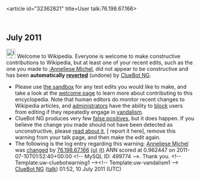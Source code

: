 <article id="32362821" title=User talk:76.198.67.166>
	<talkpage id="32362821" title="User talk:76.198.67.166">


== July 2011 ==
[[Image:Information.svg|left|25px|alt=|link=]] Welcome to Wikipedia. Everyone is welcome to make constructive contributions to Wikipedia, but at least one of your recent edits, such as the one you made to [[:Anneliese Michel]], did not appear to be constructive and has been '''automatically [[Help:Reverting|reverted]]''' (undone) by [[User:ClueBot NG|ClueBot NG]]. 
* Please use [[Wikipedia:Sandbox|the sandbox]] for any test edits you would like to make, and take a look at the [[Wikipedia:Introduction|welcome page]] to learn more about contributing to this encyclopedia. Note that human editors do monitor recent changes to Wikipedia articles, and [[WP:ADMINS|administrators]] have the ability to [[WP:BLOCK|block]] users from editing if they repeatedly engage in [[WP:vandalism|vandalism]].
* ClueBot NG produces very few [[User:ClueBot NG#Information About False Positives|false positives]], but it does happen. If you believe the change you made should not have been detected as unconstructive, please [[User:ClueBot NG#Information About False Positives|read about it]], [{{User:ClueBot NG/Warnings/FPReport|499774}} report it here], remove this warning from your talk page, and then make the edit again. 
* The following is the log entry regarding this warning: [[Anneliese Michel]] was [http://en.wikipedia.org/w/index.php?title=Anneliese+Michel&amp;diff=438674107&amp;oldid=438475486 changed] by [[Special:Contributions/76.198.67.166|76.198.67.166]] [[User:76.198.67.166|(u)]] [[User talk:76.198.67.166|(t)]] ANN scored at 0.962447 on 2011-07-10T01:52:40+00:00 &lt;!-- MySQL ID: 499774 --&gt;. Thank you. &lt;!-- Template:uw-cluebotwarning1 --&gt;&lt;!-- Template:uw-vandalism1 --&gt; [[User:ClueBot NG|ClueBot NG]] ([[User talk:ClueBot NG|talk]]) 01:52, 10 July 2011 (UTC)
	</talkpage>
</article>